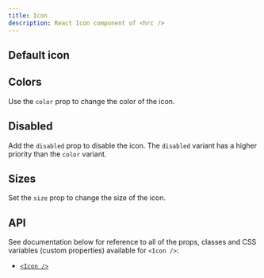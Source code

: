 ```yaml
---
title: Icon
description: React Icon component of <hrc />
---
```



## Default icon

<Demo layout="row">
  <Demos.IconDefault />
</Demo>

<SourceCode code={defaultCode} title="default.tsx" />

## Colors

Use the `color` prop to change the color of the icon.

<Demo layout="row">
  <Demos.IconColors />
</Demo>

<SourceCode code={colorsCode} title="colors.tsx" />

## Disabled

Add the `disabled` prop to disable the icon. The `disabled` variant has a
higher priority than the `color` variant.

<Demo layout="row" className="with-toggle">
  <Demos.IconDisabled client:load />
</Demo>

<SourceCodeWithDisabled code={disabledCode} title="disabled.tsx" />

## Sizes

Set the `size` prop to change the size of the icon.

<Demo layout="row">
  <Demos.IconSizes />
</Demo>

<SourceCode code={sizesCode} title="sizes.tsx" />

## API

See documentation below for reference to all of the props, classes and CSS
variables (custom properties) available for `<Icon />`:

- [`<Icon />`](/hrc/api/icon)

